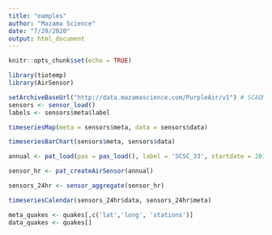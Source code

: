 ```yaml
---
title: "eamples"
author: "Mazama Science"
date: "7/29/2020"
output: html_document
---
```


```r
knitr::opts_chunk$set(echo = TRUE)
```

```r
library(tiotemp)
library(AirSensor)
```

```r
setArchiveBaseUrl("http://data.mazamascience.com/PurpleAir/v1") # SCAQMD sensors
sensors <- sensor_load()
labels <- sensors$meta$label
```


```r
timeseriesMap(meta = sensors$meta, data = sensors$data)
```

```r
timeseriesBarChart(sensors$meta, sensors$data)
```


```r
annual <- pat_load(pas = pas_load(), label = 'SCSC_33', startdate = 20180102, enddate = 20181231)

sensor_hr <- pat_createAirSensor(annual)

sensors_24hr <- sensor_aggregate(sensor_hr)

timeseriesCalendar(sensors_24hr$data, sensors_24hr$meta)
```

```r
meta_quakes <- quakes[,c('lat','long', 'stations')]
data_quakes <- quakes[]
```

